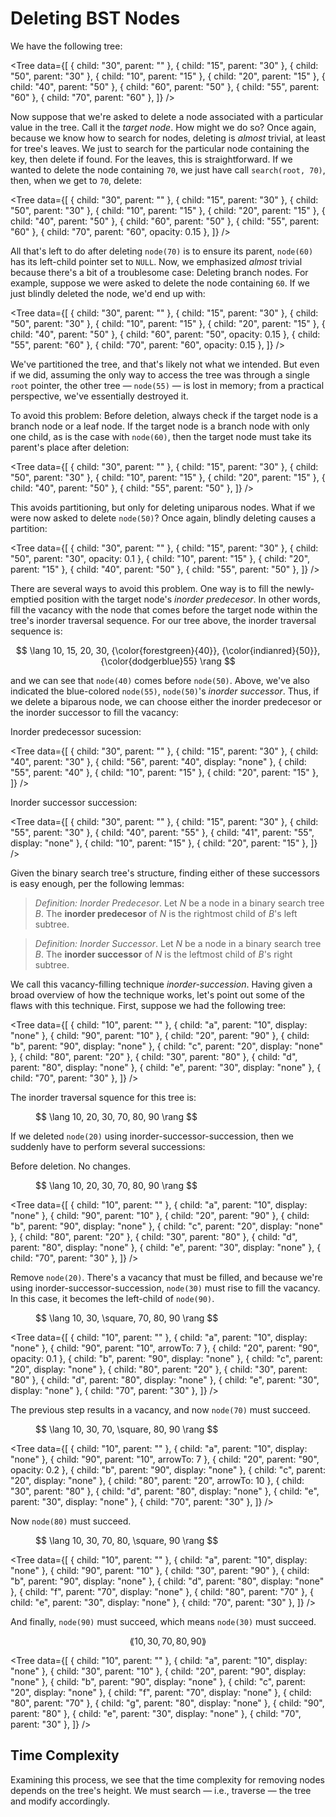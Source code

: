 # Deleting BST Nodes

We have the following tree:

<Tree
	data={[
		{ child: "30", parent: "" },
		{ child: "15", parent: "30" },
		{ child: "50", parent: "30" },
		{ child: "10", parent: "15" },
		{ child: "20", parent: "15" },
		{ child: "40", parent: "50" },
		{ child: "60", parent: "50" },
		{ child: "55", parent: "60" },
		{ child: "70", parent: "60" },
	]}
/>

Now suppose that we're asked to delete a node associated with a particular
value in the tree. Call it the _target node_. How might we do so? Once
again, because we know how to search for nodes, deleting is _almost_
trivial, at least for tree's leaves. We just to search for the particular
node containing the key, then delete if found. For the leaves, this is
straightforward. If we wanted to delete the node containing `70`, we just
have call `search(root, 70)`, then, when we get to `70`, delete:

<Tree
	data={[
		{ child: "30", parent: "" },
		{ child: "15", parent: "30" },
		{ child: "50", parent: "30" },
		{ child: "10", parent: "15" },
		{ child: "20", parent: "15" },
		{ child: "40", parent: "50" },
		{ child: "60", parent: "50" },
		{ child: "55", parent: "60" },
		{ child: "70", parent: "60", opacity: 0.15 },
	]}
/>

All that's left to do after deleting `node(70)` is to ensure its parent,
`node(60)` has its left-child pointer set to `NULL`. Now, we emphasized
_almost_ trivial because there's a bit of a troublesome case: Deleting
branch nodes. For example, suppose we were asked to delete the node
containing `60`. If we just blindly deleted the node, we'd end up with:

<Tree
	data={[
		{ child: "30", parent: "" },
		{ child: "15", parent: "30" },
		{ child: "50", parent: "30" },
		{ child: "10", parent: "15" },
		{ child: "20", parent: "15" },
		{ child: "40", parent: "50" },
		{ child: "60", parent: "50", opacity: 0.15 },
		{ child: "55", parent: "60" },
		{ child: "70", parent: "60", opacity: 0.15 },
	]}
/>

We've partitioned the tree, and that's likely not what we intended. But
even if we did, assuming the only way to access the tree was through a
single `root` pointer, the other tree &mdash; `node(55)` &mdash; is lost in
memory; from a practical perspective, we've essentially destroyed it.

To avoid this problem: Before deletion, always check if the target node is
a branch node or a leaf node. If the target node is a branch node with only
one child, as is the case with `node(60)`, then the target node must take
its parent's place after deletion:

<Tree
	data={[
		{ child: "30", parent: "" },
		{ child: "15", parent: "30" },
		{ child: "50", parent: "30" },
		{ child: "10", parent: "15" },
		{ child: "20", parent: "15" },
		{ child: "40", parent: "50" },
		{ child: "55", parent: "50" },
	]}
/>

This avoids partitioning, but only for deleting uniparous nodes. What if we
were now asked to delete `node(50)`? Once again, blindly deleting causes a
partition:

<Tree
	data={[
		{ child: "30", parent: "" },
		{ child: "15", parent: "30" },
		{ child: "50", parent: "30", opacity: 0.1 },
		{ child: "10", parent: "15" },
		{ child: "20", parent: "15" },
		{ child: "40", parent: "50" },
		{ child: "55", parent: "50" },
	]}
/>

There are several ways to avoid this problem. One way is to fill the
newly-emptied position with the target node's _inorder predecesor_. In
other words, fill the vacancy with the node that comes before the target
node within the tree's inorder traversal sequence. For our tree above, the
inorder traversal sequence is:

$$
	\lang 10, 15, 20, 30, {\color{forestgreen}{40}}, {\color{indianred}{50}}, {\color{dodgerblue}55} \rang
$$

and we can see that `node(40)` comes before `node(50)`. Above, we've also
indicated the blue-colored `node(55)`, `node(50)`'s _inorder successor_.
Thus, if we delete a biparous node, we can choose either the inorder
predecesor or the inorder successor to fill the vacancy:

Inorder predecessor sucession:

<Tree
	data={[
		{ child: "30", parent: "" },
		{ child: "15", parent: "30" },
		{ child: "40", parent: "30" },
		{ child: "56", parent: "40", display: "none" },
		{ child: "55", parent: "40" },
		{ child: "10", parent: "15" },
		{ child: "20", parent: "15" },
	]}
/>

Inorder successor succession:

<Tree
	data={[
		{ child: "30", parent: "" },
		{ child: "15", parent: "30" },
		{ child: "55", parent: "30" },
		{ child: "40", parent: "55" },
		{ child: "41", parent: "55", display: "none" },
		{ child: "10", parent: "15" },
		{ child: "20", parent: "15" },
	]}
/>

Given the binary search tree's structure, finding either of these
successors is easy enough, per the following lemmas:

> _Definition: Inorder Predecesor_. Let ${N}$ be a node in a binary search
> tree ${B.}$ The <b>inorder predecesor</b> of ${N}$ is the rightmost child
> of ${B}$'s left subtree.

> _Definition: Inorder Successor_. Let ${N}$ be a node in a binary search
> tree ${B.}$ The <b>inorder successor</b> of ${N}$ is the leftmost child
> of ${B}$'s right subtree.

We call this vacancy-filling technique _inorder-succession_. Having given a
broad overview of how the technique works, let's point out some of the
flaws with this technique. First, suppose we had the following tree:

<Tree
	data={[
		{ child: "10", parent: "" },
		{ child: "a", parent: "10", display: "none" },
		{ child: "90", parent: "10" },
		{ child: "20", parent: "90" },
		{ child: "b", parent: "90", display: "none" },
		{ child: "c", parent: "20", display: "none" },
		{ child: "80", parent: "20" },
		{ child: "30", parent: "80" },
		{ child: "d", parent: "80", display: "none" },
		{ child: "e", parent: "30", display: "none" },
		{ child: "70", parent: "30" },
	]}
/>


The inorder traversal squence for this tree is:

<figure>$$ \lang 10, 20, 30, 70, 80, 90 \rang $$</figure>

If we deleted `node(20)` using inorder-successor-succession, then we
suddenly have to perform several successions:

Before deletion. No changes.

<figure>$$ \lang 10, 20, 30, 70, 80, 90 \rang $$</figure>

<Tree
	data={[
		{ child: "10", parent: "" },
		{ child: "a", parent: "10", display: "none" },
		{ child: "90", parent: "10" },
		{ child: "20", parent: "90" },
		{ child: "b", parent: "90", display: "none" },
		{ child: "c", parent: "20", display: "none" },
		{ child: "80", parent: "20" },
		{ child: "30", parent: "80" },
		{ child: "d", parent: "80", display: "none" },
		{ child: "e", parent: "30", display: "none" },
		{ child: "70", parent: "30" },
	]}
/>

Remove `node(20)`. There's a vacancy that must be filled, and because we're
using inorder-successor-succession, `node(30)` must rise to fill the
vacancy. In this case, it becomes the left-child of `node(90)`.

<figure>$$ \lang 10, 30, \square, 70, 80, 90 \rang $$</figure>

<Tree
	data={[
		{ child: "10", parent: "" },
		{ child: "a", parent: "10", display: "none" },
		{ child: "90", parent: "10", arrowTo: 7 },
		{ child: "20", parent: "90", opacity: 0.1 },
		{ child: "b", parent: "90", display: "none" },
		{ child: "c", parent: "20", display: "none" },
		{ child: "80", parent: "20" },
		{ child: "30", parent: "80" },
		{ child: "d", parent: "80", display: "none" },
		{ child: "e", parent: "30", display: "none" },
		{ child: "70", parent: "30" },
	]}
/>

The previous step results in a vacancy, and now `node(70)` must succeed.

<figure>$$ \lang 10, 30, 70, \square, 80, 90 \rang $$</figure>

<Tree
	data={[
		{ child: "10", parent: "" },
		{ child: "a", parent: "10", display: "none" },
		{ child: "90", parent: "10", arrowTo: 7 },
		{ child: "20", parent: "90", opacity: 0.2 },
		{ child: "b", parent: "90", display: "none" },
		{ child: "c", parent: "20", display: "none" },
		{ child: "80", parent: "20", arrowTo: 10 },
		{ child: "30", parent: "80" },
		{ child: "d", parent: "80", display: "none" },
		{ child: "e", parent: "30", display: "none" },
		{ child: "70", parent: "30" },
	]}
/>

Now `node(80)` must succeed.

<figure>$$ \lang 10, 30, 70, 80, \square, 90 \rang $$</figure>

<Tree
	data={[
		{ child: "10", parent: "" },
		{ child: "a", parent: "10", display: "none" },
		{ child: "90", parent: "10" },
		{ child: "30", parent: "90" },
		{ child: "b", parent: "90", display: "none" },
		{ child: "d", parent: "80", display: "none" },
		{ child: "f", parent: "70", display: "none" },
		{ child: "80", parent: "70" },
		{ child: "e", parent: "30", display: "none" },
		{ child: "70", parent: "30" },
	]}
/>

And finally, `node(90)` must succeed, which means `node(30)` must succeed.

$$
	\lang 10, 30, 70, 80, 90 \rang
$$

<Tree
	data={[
		{ child: "10", parent: "" },
		{ child: "a", parent: "10", display: "none" },
		{ child: "30", parent: "10" },
		{ child: "20", parent: "90", display: "none" },
		{ child: "b", parent: "90", display: "none" },
		{ child: "c", parent: "20", display: "none" },
		{ child: "f", parent: "70", display: "none" },
		{ child: "80", parent: "70" },
		{ child: "g", parent: "80", display: "none" },
		{ child: "90", parent: "80" },
		{ child: "e", parent: "30", display: "none" },
		{ child: "70", parent: "30" },
	]}
/>

## Time Complexity

Examining this process, we see that the time complexity for removing nodes
depends on the tree's height. We must search &mdash; i.e., traverse &mdash;
the tree and modify accordingly.
